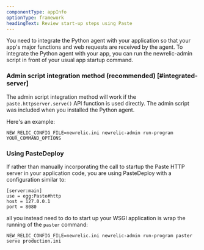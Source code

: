 ```yaml
---
componentType: appInfo
optionType: framework
headingText: Review start-up steps using Paste
---
```


You need to integrate the Python agent with your application so that your app's major functions and web requests are received by the agent. To integrate the Python agent with your app, you can run the newrelic-admin script in front of your usual app startup command.

### Admin script integration method (recommended) [#integrated-server]

The admin script integration method will work if the `paste.httpserver.serve()` API function is used directly. The admin script was included when you installed the Python agent.

Here's an example:

```
NEW_RELIC_CONFIG_FILE=newrelic.ini newrelic-admin run-program YOUR_COMMAND_OPTIONS
```

### Using PasteDeploy

If rather than manually incorporating the call to startup the Paste HTTP server in your application code, you are using PasteDeploy with a configuration similar to:

```
[server:main]
use = egg:Paste#http
host = 127.0.0.1
port = 8080
```

all you instead need to do to start up your WSGI application is wrap the running of the `paster` command:

```
NEW_RELIC_CONFIG_FILE=newrelic.ini newrelic-admin run-program paster serve production.ini